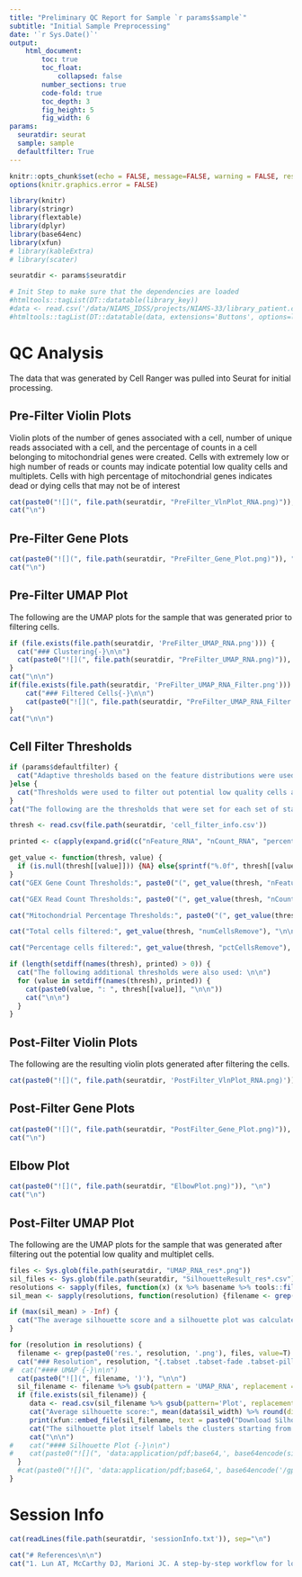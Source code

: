 ```yaml
---
title: "Preliminary QC Report for Sample `r params$sample`"
subtitle: "Initial Sample Preprocessing"
date: '`r Sys.Date()`'
output:
    html_document:
        toc: true
        toc_float:
            collapsed: false
        number_sections: true
        code-fold: true
        toc_depth: 3
        fig_height: 5
        fig_width: 6
params:
  seuratdir: seurat
  sample: sample
  defaultfilter: True
---
```


```r
knitr::opts_chunk$set(echo = FALSE, message=FALSE, warning = FALSE, results='asis')
options(knitr.graphics.error = FALSE)
```

```r
library(knitr)
library(stringr)
library(flextable)
library(dplyr)
library(base64enc)
library(xfun)
# library(kableExtra)
# library(scater)
```

```r
seuratdir <- params$seuratdir
```

```r
# Init Step to make sure that the dependencies are loaded
#htmltools::tagList(DT::datatable(library_key))
#data <- read.csv('/data/NIAMS_IDSS/projects/NIAMS-33/library_patient.csv')
#htmltools::tagList(DT::datatable(data, extensions='Buttons', options=list(dom='lBfrtip', buttons = c('copy', 'csv', 'excel'), lengthMenu = list(c(10,25,50,-1), c(10,25,50,"All")))))

```

# QC Analysis

The data that was generated by Cell Ranger was pulled into Seurat for initial processing.

## Pre-Filter Violin Plots

Violin plots of the number of genes associated with a cell, number of unique reads associated with a cell, and the percentage of counts in a cell belonging to mitochondrial genes were created. Cells with extremely low or high number of reads or counts may indicate potential low quality cells and multiplets. Cells with high percentage of mitochondrial genes indicates dead or dying cells that may not be of interest

```r

cat(paste0("![](", file.path(seuratdir, "PreFilter_VlnPlot_RNA.png)")), "\n")
cat("\n")
```

## Pre-Filter Gene Plots

```r

cat(paste0("![](", file.path(seuratdir, "PreFilter_Gene_Plot.png)")), "\n")
cat("\n")

```

## Pre-Filter UMAP Plot {.tabset}

The following are the UMAP plots for the sample that was generated prior to filtering cells.

```r
if (file.exists(file.path(seuratdir, 'PreFilter_UMAP_RNA.png'))) {
  cat("### Clustering{-}\n\n")
  cat(paste0("![](", file.path(seuratdir, "PreFilter_UMAP_RNA.png)")), "\n")
}
cat("\n\n")
if(file.exists(file.path(seuratdir, 'PreFilter_UMAP_RNA_Filter.png'))) {
    cat("### Filtered Cells{-}\n\n")
    cat(paste0("![](", file.path(seuratdir, "PreFilter_UMAP_RNA_Filter.png)")), "\n")
}
cat("\n\n")

```

## Cell Filter Thresholds

```r
if (params$defaultfilter) {
  cat("Adaptive thresholds based on the feature distributions were used to filter out potential low quality cells and multiplets. The values were log-transformed and a threshold of 3 median absolute deviations (MADs) above and below the median was calculated. Only an upper threshold was calculated for mitochondrial percentage.^1^\n\n")
}else {
  cat("Thresholds were used to filter out potential low quality cells and multiplets.\n\n")
}
cat("The following are the thresholds that were set for each set of statistics.\n\n")

thresh <- read.csv(file.path(seuratdir, 'cell_filter_info.csv'))

printed <- c(apply(expand.grid(c("nFeature_RNA", "nCount_RNA", "percent.mito"), c("low", "high")), 1, paste, collapse='_'), "numCellsRemove", "pctCellsRemove")

get_value <- function(thresh, value) {
  if (is.null(thresh[[value]])) {NA} else{sprintf("%.0f", thresh[[value]])}
}
cat("GEX Gene Count Thresholds:", paste0("(", get_value(thresh, "nFeature_RNA_low"), ", ", get_value(thresh, "nFeature_RNA_high"), ")"), "\n\n")

cat("GEX Read Count Thresholds:", paste0("(", get_value(thresh, "nCount_RNA_low"), ", ", get_value(thresh, "nCount_RNA_high"), ")"), "\n\n")

cat("Mitochondrial Percentage Thresholds:", paste0("(", get_value(thresh, "percent.mito_low"), ", ", get_value(thresh, "percent.mito_high"), ")"), "\n\n")

cat("Total cells filtered:", get_value(thresh, "numCellsRemove"), "\n\n")

cat("Percentage cells filtered:", get_value(thresh, "pctCellsRemove"), "\n\n")

if (length(setdiff(names(thresh), printed) > 0)) {
  cat("The following additional thresholds were also used: \n\n")
  for (value in setdiff(names(thresh), printed)) {
    cat(paste0(value, ": ", thresh[[value]], "\n\n"))
    cat("\n\n")
  }
}
```


## Post-Filter Violin Plots {.tabset}

The following are the resulting violin plots generated after filtering the cells.

```r
cat(paste0("![](", file.path(seuratdir, 'PostFilter_VlnPlot_RNA.png)')), "\n")

```

## Post-Filter Gene Plots

```r

cat(paste0("![](", file.path(seuratdir, "PostFilter_Gene_Plot.png)")), "\n")
cat("\n")

```

## Elbow Plot

```r

cat(paste0("![](", file.path(seuratdir, "ElbowPlot.png)")), "\n")
cat("\n")

```

## Post-Filter UMAP Plot {.tabset}

The following are the UMAP plots for the sample that was generated after filtering out the potential low quality and multiplet cells.

```r
files <- Sys.glob(file.path(seuratdir, "UMAP_RNA_res*.png"))
sil_files <- Sys.glob(file.path(seuratdir, "SilhouetteResult_res*.csv"))
resolutions <- sapply(files, function(x) (x %>% basename %>% tools::file_path_sans_ext() %>% strsplit(split='res.'))[[1]][2]) %>% str_sort(numeric=T)
sil_mean <- sapply(resolutions, function(resolution) {filename <- grep(paste0('res.', resolution, '.csv'), sil_files, value=T); if(length(filename) > 0) { data <- read.csv(filename); mean(data$sil_width)} else{-Inf}})

if (max(sil_mean) > -Inf) {
  cat("The average silhouette score and a silhouette plot was calculated for each cluster resolution. This was done by calculating the score for each cell using the euclidean distance generated based on the cell's principal components to obtain an independent measure of the clustering results. The silhouette score ranges from -1 to 1, where: \n\n* 1 means that clusters are far apart and data points close to each other are assigned the same cluster label\n\n* 0 means that the distance between clusters are not signifcant and data points are close to more than one cluster\n\n* -1 means that clusters may be incorrectly assigned and data points are closer to other clusters than other data points in its own cluster\n\nThe resolution with the highest detected average silhouette score is resolution", sil_mean %>% which.max %>% names, "\n\n")
}

for (resolution in resolutions) {
  filename <- grep(paste0('res.', resolution, '.png'), files, value=T)
  cat("### Resolution", resolution, "{.tabset .tabset-fade .tabset-pills -}\n\n")
#  cat("#### UMAP {-}\n\n")
  cat(paste0("![](", filename, ')'), "\n\n")
  sil_filename <- filename %>% gsub(pattern = 'UMAP_RNA', replacement = "SilhouettePlot") %>% gsub(pattern=".png", replacement=".pdf")
  if (file.exists(sil_filename)) {
     data <- read.csv(sil_filename %>% gsub(pattern='Plot', replacement='Result') %>% gsub(pattern='pdf', replacement='csv'))
     cat("Average silhouette score:", mean(data$sil_width) %>% round(digits=3), "\n\n")
     print(xfun::embed_file(sil_filename, text = paste0("Download Silhouette Plot Resolution ", resolution)))#
     cat("The silhouette plot itself labels the clusters starting from the number 1. The clusters are still in the order that is listed in the UMAP figure, it is just labeled from 1 onward.\n\n")
     cat("\n\n")
#    cat("#### Silhouette Plot {-}\n\n")
#    cat(paste0("![](", 'data:application/pdf;base64,', base64encode(sil_filename), "){width=100%}"), "\n\n")
  }
  #cat(paste0("![](", 'data:application/pdf;base64,', base64encode('/gpfs/gsfs12/users/NHLBI_IDSS/dev/cell-seek-test/cellranger8/testdata/custom_ref/NCBR339_8_gex/seurat/Tube_5__Sample_5_GEX_library/SilhouettePlot_res.0.2.pdf'), ")"), "\n\n")
}

```

# Session Info

``` r
cat(readLines(file.path(seuratdir, 'sessionInfo.txt')), sep="\n")
```

``` r
cat("# References\n\n")
cat("1. Lun AT, McCarthy DJ, Marioni JC. A step-by-step workflow for low-level analysis of single-cell RNA-seq data with Bioconductor. F1000Res. 2016 Aug 31;5:2122. doi: 10.12688/f1000research.9501.2. PMID: 27909575; PMCID: PMC5112579.\n\n")
```

<div class="tocify-extend-page" data-unique="tocify-extend-page" style="height: 0;"></div>
